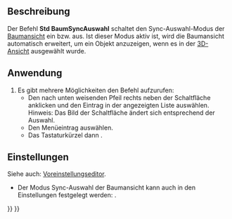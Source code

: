 <languages/>

{{Docnav/de
|[[Std_TreeSyncView/de|BaumSyncAnsicht]]
|[[Std_TreeSyncPlacement/de|BaumSyncPosition]]
|[[Std_View_Menu/de|Std Menü Ansicht]]
|IconL=Std_TreeSyncView.svg
|IconR=Std_TreeSyncPlacement.svg
|IconC=Freecad.svg
}}

{{GuiCommand/de
|Name=Std TreeSyncSelection
|Name/de=Std BaumSyncAuswahl
|MenuLocation=View → Baumansicht-Aktionen → Sync-Auswahl
|Workbenches=Alle
|Shortcut={{KEY|T}} {{KEY|2}}
|Version=0.19
}}

<span id="Description"></span>
==Beschreibung==

Der Befehl '''Std BaumSyncAuswahl''' schaltet den Sync-Auswahl-Modus der [[Tree_view/de|Baumansicht]] ein bzw. aus. Ist dieser Modus aktiv ist, wird die Baumansicht automatisch erweitert, um ein Objekt anzuzeigen, wenn es in der [[3D_view/de|3D-Ansicht]] ausgewählt wurde.

<span id="Usage"></span>
==Anwendung==

# Es gibt mehrere Möglichkeiten den Befehl aufzurufen:
#* Den nach unten weisenden Pfeil rechts neben der Schaltfläche {{Button|[[Image:Std_TreeSyncView.svg|16px]]}}  anklicken und den Eintrag {{MenuCommand|Sync-Auswahl}} in der angezeigten Liste auswählen. Hinweis: Das Bild der Schaltfläche ändert sich entsprechend der Auswahl.
#* Den Menüeintrag {{MenuCommand|Ansicht → Baumansicht-Aktionen → Sync-Auswahl}} auswählen.
#* Das Tastaturkürzel {{KEY|T}} dann {{KEY|2}}.

<span id="Preferences"></span>
==Einstellungen==

Siehe auch: [[Preferences_Editor/de|Voreinstellungseditor]].

* Der Modus Sync-Auswahl der Baumansicht kann auch in den Einstellungen festgelegt werden: {{MenuCommand|Bearbeiten→ Einstellungen... → Allgemein → Auswahl → Baum automatisch ausdehnen, wenn das zugehörige Objekt in der 3D-Ansicht ausgewählt wird}}.


{{Docnav/de
|[[Std_TreeSyncView/de|BaumSyncAnsicht]]
|[[Std_TreeSyncPlacement/de|BaumSyncPosition]]
|[[Std_View_Menu/de|Std Menü Ansicht]]
|IconL=Std_TreeSyncView.svg
|IconR=Std_TreeSyncPlacement.svg
|IconC=Freecad.svg
}}

{{Std_Base_navi{{#translation:}}}}
{{Userdocnavi{{#translation:}}}}
